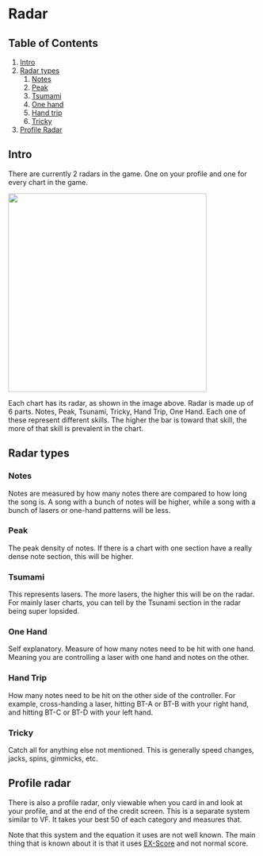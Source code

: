 # Radar
## Table of Contents
1. [Intro](/compendium/radar#intro)
2. [Radar types](/compendium/radar#radar-types)
    1. [Notes](/compendium/radar#notes)
    2. [Peak](/compendium/radar#peak)
    3. [Tsumami](/compendium/radar#tsumami)
    4. [One hand](/compendium/radar#one-hand)
    5. [Hand trip](/compendium/radar#hand-trip)
    6. [Tricky](/compendium/radar#tricky)
3. [Profile Radar](/compendium/radar#profile-radar)

## Intro
There are currently 2 radars in the game. One on your profile and one for every chart in the game. 

<div className="flex items-center justify-center mt-3">
 <img src='/compendium/radar/radar.png' width="400"/>
</div>

Each chart has its radar, as shown in the image above. Radar is made up of
6 parts. Notes, Peak, Tsunami, Tricky, Hand Trip, One Hand. Each one of these
represent different skills. The higher the bar is toward that skill, the more of
that skill is prevalent in the chart.

## Radar types

### Notes
Notes are measured by how many notes there are compared to how long the song is.
A song with a bunch of notes will be higher, while a song with a bunch of lasers
or one-hand patterns will be less.

### Peak
The peak density of notes. If there is a chart with one section have a really
dense note section, this will be higher.

### Tsumami
This represents lasers. The more lasers, the higher this will be on the radar.
For mainly laser charts, you can tell by the Tsunami section in the radar being
super lopsided.

### One Hand
Self explanatory. Measure of how many notes need to be hit with one hand.
Meaning you are controlling a laser with one hand and notes on the other.

### Hand Trip
How many notes need to be hit on the other side of the controller. For
example, cross-handing a laser, hitting BT-A or BT-B with your right hand,
and hitting BT-C or BT-D with your left hand. 

### Tricky
Catch all for anything else not mentioned. This is generally speed changes, jacks,
spins, gimmicks, etc.

## Profile radar
There is also a profile radar, only viewable when you card in and look at your
profile, and at the end of the credit screen. This is a separate system
similar to VF. It takes your best 50 of each category and measures that.

Note that this system and the equation it uses are not well known. The main
thing that is known about it is that it uses [EX-Score](http://localhost:3000/compendium/exscore) and not normal score.
